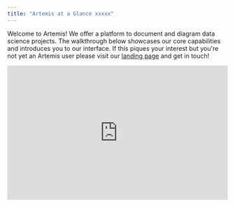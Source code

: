 ```yaml
---
title: "Artemis at a Glance xxxxx"
---
```

Welcome to Artemis! We offer a platform to document and diagram data science projects. The walkthrough below showcases our core capabilities and introduces you to our interface. If this piques your interest but you're not yet an Artemis user please visit our [landing page](https://www.artemisplatform.com/) and get in touch!

<div style="position: relative; padding-bottom: calc(52.46874999999999% + 44px); height: 0;"><iframe src="https://supademo.com/embed/flhu6NdZOGUOquMG_l7hi" frameborder="0" webkitallowfullscreen="true" mozallowfullscreen="true" allowfullscreen style="position: absolute; top: 0; left: 0; width: 100%; height: 100%;"></iframe></div>
